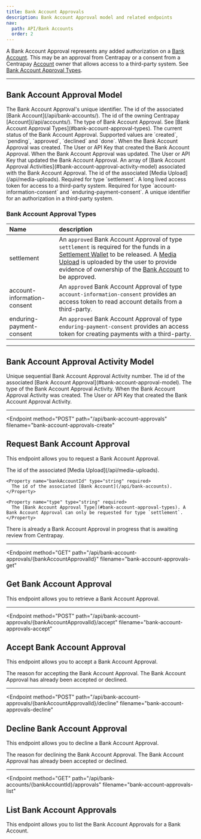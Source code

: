 ```yaml
---
title: Bank Account Approvals
description: Bank Account Approval model and related endpoints
nav:
  path: API/Bank Accounts
  order: 2
---
```


A Bank Account Approval represents any added authorization on a [Bank Account](/api/bank-accounts).
This may be an approval from Centrapay or a consent from a Centrapay [Account](/api/accounts) owner
that allows access to a third-party system. See [Bank Account Approval Types](#bank-account-approval-types).

---

## Bank Account Approval Model


<Properties>
  <Property name="id" type="string">
    The Bank Account Approval's unique identifier.
  </Property>

  <Property name="bankAccountId" type="string">
    The id of the associated [Bank Account](/api/bank-accounts/).
  </Property>

  <Property name="accountId" type="string">
    The id of the owning Centrapay [Account](/api/accounts/).
  </Property>

  <Property name="type" type="string">
    The type of Bank Account Approval. See [Bank Account Approval Types](#bank-account-approval-types).
  </Property>

  <Property name="status" type="string">
    The current status of the Bank Account Approval. Supported values are `created`, `pending`, `approved`, `declined` and `done`.
  </Property>

  <Property name="createdAt" type="timestamp">
    When the Bank Account Approval was created.
  </Property>

  <Property name="createdBy" type="crn">
    The User or API Key that created the Bank Account Approval.
  </Property>

  <Property name="modifiedAt" type="timestamp">
    When the Bank Account Approval was updated.
  </Property>

  <Property name="modifiedBy" type="crn">
    The User or API Key that updated the Bank Account Approval.
  </Property>

  <Property name="approvalActivities" type="array">
    An array of [Bank Account Approval Activities](#bank-account-approval-activity-model) associated with the Bank Account Approval.
  </Property>

  <Property name="mediaUploadId" type="string">
    The id of the associated [Media Upload](/api/media-uploads). Required for type `settlement`.
  </Property>

  <Property name="refreshToken" type="string">
    A long lived access token for access to a third-party system. Required for type `account-information-consent` and `enduring-payment-consent`.
  </Property>

  <Property name="consentId" type="string">
    A unique identifier for an authorization in a third-party system.
  </Property>
</Properties>

### Bank Account Approval Types

|      Name                    |                                                                                                                                      description                                                                                                                                      |
| :--------------------------- | :------------------------------------------------------------------------------------------------------------------------------------------------------------------------------------------------------------------------------------------------------------------------------------ |
| settlement                   | An `approved` Bank Account Approval of type `settlement` is required for the funds in a [Settlement Wallet](/api/wallets#settlement-wallets) to be released. A [Media Upload](/api/media-uploads) is uploaded by the user to provide evidence of ownership of the [Bank Account](/api/bank-accounts) to be approved. |
| account-information-consent  | An `approved` Bank Account Approval of type `account-information-consent` provides an access token to read account details from a third-party.                                                                                                                                                    |
| enduring-payment-consent     | An `approved` Bank Account Approval of type `enduring-payment-consent` provides an access token for creating payments with a third-party.                                                                                                                                                      |

---

## Bank Account Approval Activity Model


<Properties>
  <Property name="activityNumber" type="number">
    Unique sequential Bank Account Approval Activity number.
  </Property>

  <Property name="approvalId" type="string">
    The id of the associated [Bank Account Approval](#bank-account-approval-model).
  </Property>

  <Property name="activityType" type="string">
    The type of the Bank Account Approval Activity.
  </Property>

  <Property name="createdAt" type="timestamp">
    When the Bank Account Approval Activity was created.
  </Property>

  <Property name="createdBy" type="crn">
    The User or API Key that created the Bank Account Approval Activity.
  </Property>
</Properties>

---

<Endpoint
  method="POST"
  path="/api/bank-account-approvals"
  filename="bank-account-approvals-create"
>
  ## Request Bank Account Approval <Badge type="experimental"/>

  This endpoint allows you to request a Bank Account Approval.

  <Properties>
    <Property name="mediaUploadId" type="string" required>
      The id of the associated [Media Upload](/api/media-uploads).
    </Property>

    <Property name="bankAccountId" type="string" required>
      The id of the associated [Bank Account](/api/bank-accounts).
    </Property>

    <Property name="type" type="string" required>
      The [Bank Account Approval Type](#bank-account-approval-types). A Bank Account Approval can only be requested for type `settlement`.
    </Property>
  </Properties>

  <Properties heading="Errors">
    <Error code="403" message="APPROVAL_ALREADY_IN_PROGRESS">
      There is already a Bank Account Approval in progress that is awaiting review from Centrapay.
    </Error>
  </Properties>
</Endpoint>

---

<Endpoint
  method="GET"
  path="/api/bank-account-approvals/{bankAccountApprovalId}"
  filename="bank-account-approvals-get"
>
  ## Get Bank Account Approval <Badge type="experimental"/>

  This endpoint allows you to retrieve a Bank Account Approval.
</Endpoint>

---

<Endpoint
  method="POST"
  path="/api/bank-account-approvals/{bankAccountApprovalId}/accept"
  filename="bank-account-approvals-accept"
>
  ## Accept Bank Account Approval <Badge type="experimental"/>

  This endpoint allows you to accept a Bank Account Approval.

  <Properties>
    <Property name="reason" type="string">
      The reason for accepting the Bank Account Approval.
    </Property>
  </Properties>

  <Properties heading="Errors">
    <Error code="403" message="APPROVAL_ALREADY_REVIEWED">
      The Bank Account Approval has already been accepted or declined.
    </Error>
  </Properties>
</Endpoint>

---

<Endpoint
  method="POST"
  path="/api/bank-account-approvals/{bankAccountApprovalId}/decline"
  filename="bank-account-approvals-decline"
>
  ## Decline Bank Account Approval <Badge type="experimental"/>

  This endpoint allows you to decline a Bank Account Approval.

  <Properties>
    <Property name="reason" type="string" required>
      The reason for declining the Bank Account Approval.
    </Property>
  </Properties>

  <Properties heading="Errors">
    <Error code="403" message="APPROVAL_ALREADY_REVIEWED">
      The Bank Account Approval has already been accepted or declined.
    </Error>
  </Properties>
</Endpoint>

---

<Endpoint
  method="GET"
  path="/api/bank-accounts/{bankAccountId}/approvals"
  filename="bank-account-approvals-list"
>
  ## List Bank Account Approvals <Badge type="experimental"/>

  This endpoint allows you to list the Bank Account Approvals for a Bank Account.
</Endpoint>
